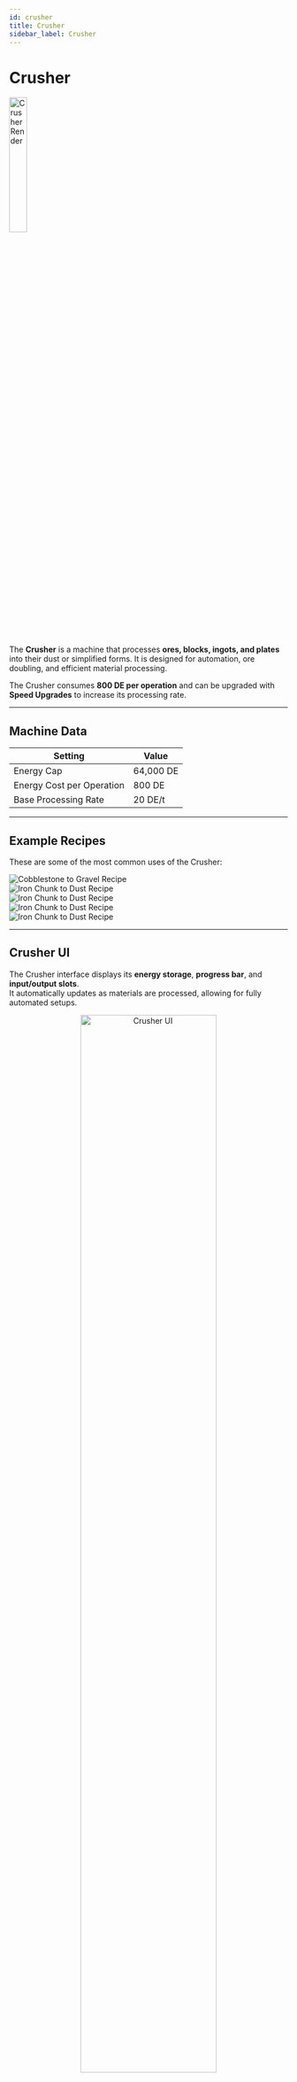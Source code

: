 ```yaml
---
id: crusher
title: Crusher
sidebar_label: Crusher
---
```



# Crusher

<div style={{ display: "flex", alignItems: "center", gap: "1.5rem" }}>
  <img 
    src="/img/addons/utilitycraft/energy/crusher_render.png" 
    alt="Crusher Render"
    width="25%" 
    style={{ marginRight: "1rem" }}
  />
  <div>
    <p>
      The <b>Crusher</b> is a machine that processes <b>ores, blocks, ingots, and plates</b> into their dust or simplified forms.  
      It is designed for automation, ore doubling, and efficient material processing.
    </p>
    <p>
      The Crusher consumes <b>800 DE per operation</b> and can be upgraded with <b>Speed Upgrades</b> to increase its processing rate.
    </p>
  </div>
</div>

---

## Machine Data

| Setting | Value |
|----------|--------|
| Energy Cap | 64,000 DE |
| Energy Cost per Operation | 800 DE |
| Base Processing Rate | 20 DE/t |


---

## Example Recipes

These are some of the most common uses of the Crusher:

<Carousel showThumbs={false} showStatus={false} infiniteLoop emulateTouch>
  <div>
    <img 
      src="/img/addons/utilitycraft/energy/recipe_crusher_cobblestone.png" 
      alt="Cobblestone to Gravel Recipe"
      style={{ borderRadius: "12px", boxShadow: "0 4px 15px rgba(0,0,0,0.25)", width: "60%", margin: "auto" }}
    />
  </div>
  <div>
    <img 
      src="/img/addons/utilitycraft/energy/recipe_crusher_chunks.png" 
      alt="Iron Chunk to Dust Recipe"
      style={{ borderRadius: "12px", boxShadow: "0 4px 15px rgba(0,0,0,0.25)", width: "60%", margin: "auto" }}
    />
  </div>
  <div>
    <img 
      src="/img/addons/utilitycraft/energy/recipe_crusher_ores.png" 
      alt="Iron Chunk to Dust Recipe"
      style={{ borderRadius: "12px", boxShadow: "0 4px 15px rgba(0,0,0,0.25)", width: "60%", margin: "auto" }}
    />
  </div>
  <div>
    <img 
      src="/img/addons/utilitycraft/energy/recipe_crusher_plates.png" 
      alt="Iron Chunk to Dust Recipe"
      style={{ borderRadius: "12px", boxShadow: "0 4px 15px rgba(0,0,0,0.25)", width: "60%", margin: "auto" }}
    />
  </div>
  <div>
    <img 
      src="/img/addons/utilitycraft/energy/recipe_crusher_obsidian.png" 
      alt="Iron Chunk to Dust Recipe"
      style={{ borderRadius: "12px", boxShadow: "0 4px 15px rgba(0,0,0,0.25)", width: "60%", margin: "auto" }}
    />
  </div>
</Carousel>

---

## Crusher UI

The Crusher interface displays its **energy storage**, **progress bar**, and **input/output slots**.  
It automatically updates as materials are processed, allowing for fully automated setups.

<p align="center">
  <img 
    src="/img/addons/utilitycraft/energy/ui_crusher.png" 
    alt="Crusher UI" 
    width="70%" 
    style={{ borderRadius: "12px", boxShadow: "0 4px 15px rgba(0,0,0,0.25)" }}
  />
</p>

---

## Crafting Recipe

<Carousel showThumbs={false} showStatus={false} infiniteLoop emulateTouch>
  <div>
    <img 
      src="/img/addons/utilitycraft/energy/recipe_crusher.png" 
      alt="Crusher Recipe"
      style={{ borderRadius: "12px", boxShadow: "0 4px 15px rgba(0,0,0,0.25)", width: "60%", margin: "auto" }}
    />
  </div>
</Carousel>

---

## Recipes

### Compressed Blocks

| Input | Output | Amount |
|--------|---------|--------|
| Compressed Cobblestone | Compressed Gravel | 1 |
| Compressed Gravel | Compressed Dirt | 1 |
| Compressed Dirt | Compressed Sand | 1 |

---

### Stone & Natural Materials

| Input | Output | Amount |
|--------|---------|--------|
| Stone | Cobblestone | 1 |
| Cobblestone | Gravel | 1 |
| Gravel | Dirt | 1 |
| Dirt | Sand | 1 |
| Netherrack | Crushed Netherrack | 1 |
| End Stone | Crushed Endstone | 1 |
| Deepslate | Cobbled Deepslate | 1 |
| Cobbled Deepslate | Crushed Cobbled Deepslate | 1 |

---

### Ingots

| Input | Output | Amount |
|--------|---------|--------|
| Iron Ingot | Iron Dust | 1 |
| Gold Ingot | Gold Dust | 1 |
| Copper Ingot | Copper Dust | 1 |
| Netherite Ingot | Netherite Dust | 1 |
| Steel Ingot | Steel Dust | 1 |
| Energized Iron Ingot | Energized Iron Dust | 1 |
| Netherite Scrap | Netherite Scrap Dust | 1 |

---

### Plates

| Input | Output | Amount |
|--------|---------|--------|
| Iron Plate | Iron Dust | 1 |
| Gold Plate | Gold Dust | 1 |
| Copper Plate | Copper Dust | 1 |
| Netherite Plate | Netherite Dust | 1 |
| Steel Plate | Steel Dust | 1 |
| Energized Iron Plate | Energized Iron Dust | 1 |

---

### Ores

| Input | Output | Amount |
|--------|---------|--------|
| Raw Iron | Iron Dust | 2 |
| Raw Gold | Gold Dust | 2 |
| Raw Copper | Copper Dust | 2 |
| Brute Steel | Steel Dust | 2 |
| Brute Energized Iron | Energized Iron Dust | 2 |
| Coal | Coal Dust | 2 |
| Charcoal | Charcoal Dust | 2 |
| Emerald | Emerald Dust | 2 |
| Diamond | Diamond Dust | 2 |
| Quartz | Quartz Dust | 2 |
| Amethyst Shard | Amethyst Dust | 2 |
| Ender Pearl | Ender Pearl Dust | 2 |
| Obsidian | Obsidian Dust | 4 |
| Crying Obsidian | Crying Obsidian Dust | 4 |

---

### Extra

| Input | Output | Amount |
|--------|---------|--------|
| Blue Ice | Packed Ice | 9 |
| Packed Ice | Ice | 9 |
| Nether Wart Block | Nether Wart | 4 |
| Magma Block | Magma Cream | 4 |
| Slime Block | Slime Ball | 9 |
| Bone Block | Bone Meal | 9 |
| Bone | Bone Meal | 3 |
| Any Wool Color | String | 4 |


